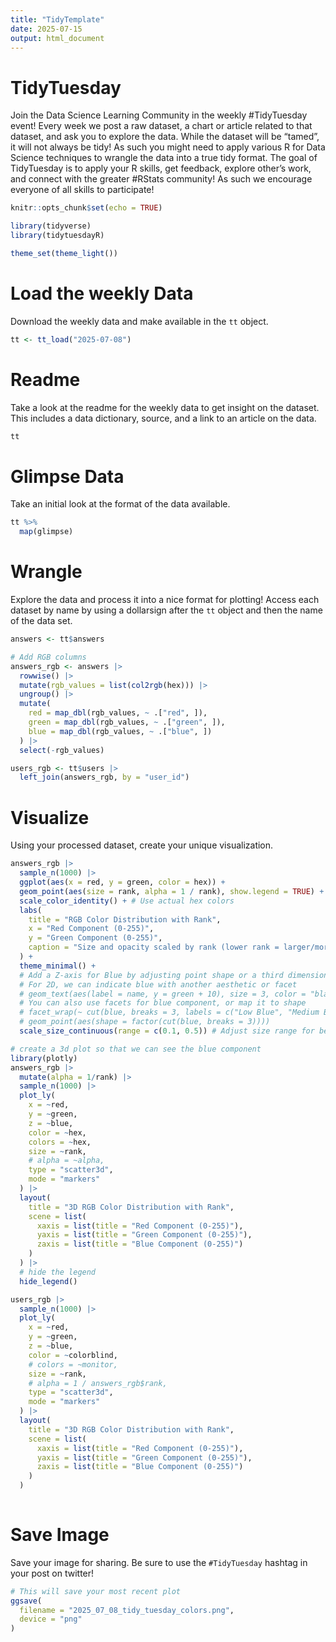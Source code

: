 ```yaml
---
title: "TidyTemplate"
date: 2025-07-15
output: html_document
---
```


# TidyTuesday

Join the Data Science Learning Community in the weekly #TidyTuesday event!
Every week we post a raw dataset, a chart or article related to that dataset, and ask you to explore the data.
While the dataset will be “tamed”, it will not always be tidy! As such you might need to apply various R for Data Science techniques to wrangle the data into a true tidy format.
The goal of TidyTuesday is to apply your R skills, get feedback, explore other’s work, and connect with the greater #RStats community!
As such we encourage everyone of all skills to participate!

```r
knitr::opts_chunk$set(echo = TRUE)
```

```r
library(tidyverse)
library(tidytuesdayR)

theme_set(theme_light())
```

# Load the weekly Data

Download the weekly data and make available in the `tt` object.

```r
tt <- tt_load("2025-07-08")
```


# Readme

Take a look at the readme for the weekly data to get insight on the dataset.
This includes a data dictionary, source, and a link to an article on the data.

```r
tt
```


# Glimpse Data

Take an initial look at the format of the data available.

```r
tt %>% 
  map(glimpse)
```

# Wrangle

Explore the data and process it into a nice format for plotting! Access each dataset by name by using a dollarsign after the `tt` object and then the name of the data set.

```r

answers <- tt$answers

# Add RGB columns
answers_rgb <- answers |>
  rowwise() |>
  mutate(rgb_values = list(col2rgb(hex))) |>
  ungroup() |>
  mutate(
    red = map_dbl(rgb_values, ~ .["red", ]),
    green = map_dbl(rgb_values, ~ .["green", ]),
    blue = map_dbl(rgb_values, ~ .["blue", ])
  ) |>
  select(-rgb_values)

users_rgb <- tt$users |>
  left_join(answers_rgb, by = "user_id")

```


# Visualize

Using your processed dataset, create your unique visualization.

```r

answers_rgb |>
  sample_n(1000) |>
  ggplot(aes(x = red, y = green, color = hex)) +
  geom_point(aes(size = rank, alpha = 1 / rank), show.legend = TRUE) + # Size by rank, alpha inversely by rank
  scale_color_identity() + # Use actual hex colors
  labs(
    title = "RGB Color Distribution with Rank",
    x = "Red Component (0-255)",
    y = "Green Component (0-255)",
    caption = "Size and opacity scaled by rank (lower rank = larger/more opaque)"
  ) +
  theme_minimal() +
  # Add a Z-axis for Blue by adjusting point shape or a third dimension if using 3D plot (beyond basic ggplot)
  # For 2D, we can indicate blue with another aesthetic or facet
  # geom_text(aes(label = name, y = green + 10), size = 3, color = "black", vjust = 0, check_overlap = TRUE) +
  # You can also use facets for blue component, or map it to shape
  # facet_wrap(~ cut(blue, breaks = 3, labels = c("Low Blue", "Medium Blue", "High Blue")))
  # geom_point(aes(shape = factor(cut(blue, breaks = 3))))
  scale_size_continuous(range = c(0.1, 0.5)) # Adjust size range for better visualization

# create a 3d plot so that we can see the blue component
library(plotly)
answers_rgb |>
  mutate(alpha = 1/rank) |>
  sample_n(1000) |>
  plot_ly(
    x = ~red,
    y = ~green,
    z = ~blue,
    color = ~hex,
    colors = ~hex,
    size = ~rank,
    # alpha = ~alpha,
    type = "scatter3d",
    mode = "markers"
  ) |>
  layout(
    title = "3D RGB Color Distribution with Rank",
    scene = list(
      xaxis = list(title = "Red Component (0-255)"),
      yaxis = list(title = "Green Component (0-255)"),
      zaxis = list(title = "Blue Component (0-255)")
    )
  ) |>
  # hide the legend
  hide_legend()

users_rgb |>
  sample_n(1000) |>
  plot_ly(
    x = ~red,
    y = ~green,
    z = ~blue,
    color = ~colorblind,
    # colors = ~monitor,
    size = ~rank,
    # alpha = 1 / answers_rgb$rank,
    type = "scatter3d",
    mode = "markers"
  ) |>
  layout(
    title = "3D RGB Color Distribution with Rank",
    scene = list(
      xaxis = list(title = "Red Component (0-255)"),
      yaxis = list(title = "Green Component (0-255)"),
      zaxis = list(title = "Blue Component (0-255)")
    )
  )
  
```

# Save Image

Save your image for sharing. Be sure to use the `#TidyTuesday` hashtag in your post on twitter! 

```r
# This will save your most recent plot
ggsave(
  filename = "2025_07_08_tidy_tuesday_colors.png",
  device = "png"
)
```

